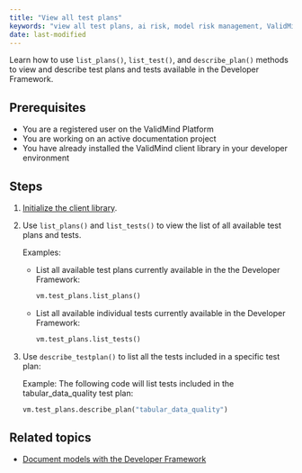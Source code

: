 ```yaml
---
title: "View all test plans"
keywords: "view all test plans, ai risk, model risk management, ValidMind"
date: last-modified
---
```

Learn how to use `list_plans()`, `list_test()`, and `describe_plan()` methods to view and describe test plans and tests available in the Developer Framework. 

## Prerequisites

* You are a registered user on the ValidMind Platform
* You are working on an active documentation project
* You have already installed the ValidMind client library in your developer environment

## Steps

1. [Initialize the client library](install-and-initialize-developer-framework.qmd).

2. Use `list_plans()` and `list_tests()` to view the list of all available test plans and tests. 

   Examples: 

   - List all available test plans currently available in the the Developer Framework: 

      ```python
      vm.test_plans.list_plans()
      ```

   - List all available individual tests currently available in the Developer Framework: 

      ```python
      vm.test_plans.list_tests() 
      ```

3. Use `describe_testplan()` to list all the tests included in a specific test plan: 

   Example: The following code will list tests included in the tabular_data_quality test plan: 

   ```python
   vm.test_plans.describe_plan("tabular_data_quality") 
   ```

<!---
## Troubleshooting

[Include any common issues or errors that may arise during the task and how to resolve them.]
--->

## Related topics

* [Document models with the Developer Framework](document-models-with-framework.qmd)

